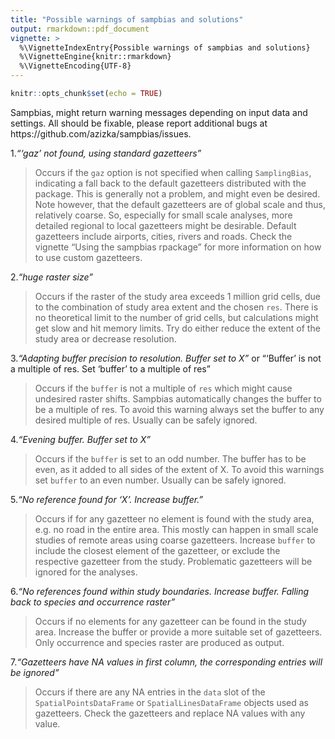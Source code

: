 ```yaml
---
title: "Possible warnings of sampbias and solutions"
output: rmarkdown::pdf_document
vignette: >
  %\VignetteIndexEntry{Possible warnings of sampbias and solutions}
  %\VignetteEngine{knitr::rmarkdown}
  %\VignetteEncoding{UTF-8}
---
```


```r
knitr::opts_chunk$set(echo = TRUE)
```

Sampbias, might return warning messages depending on input data and settings. All should be fixable, please report additional bugs at https://github.com/azizka/sampbias/issues.

1.*"'gaz' not found, using standard gazetteers"*

>Occurs if the `gaz` option is not specified when calling `SamplingBias`, indicating a fall back to the default gazetteers distributed with the package. This is generally not a problem, and might even be desired. Note however, that the default gazetteers are of global scale and thus, relatively coarse. So, especially for small scale analyses, more detailed regional to local gazetteers might be desirable. Default gazetteers include airports, cities, rivers and roads. Check the vignette "Using the sampbias rpackage" for more information on how to use custom gazetteers.

2.*"huge raster size"*

>Occurs if the raster of the study area exceeds 1 million grid cells, due to the combination of study area extent and the chosen `res`. There is no theoretical limit to the number of grid cells, but calculations might get slow and hit memory limits. Try do either reduce the extent of the study area or decrease resolution.

3.*"Adapting buffer precision to resolution. Buffer set to X"* or "'Buffer' is not a multiple of res. Set 'buffer' to a multiple of res"

>Occurs if the `buffer` is not a multiple of `res` which might cause undesired raster shifts. Sampbias automatically changes the buffer to be a multiple of res. To avoid this warning always set the buffer to any desired multiple of res. Usually can be safely ignored.

4.*"Evening buffer. Buffer set to X"*

>Occurs if the `buffer` is set to an odd number. The buffer has to be even, as it added to all sides of the extent of X. To avoid this warnings set `buffer` to an even number. Usually can be safely ignored.

5.*"No reference found for 'X'. Increase buffer."*

>Occurs if for any gazetteer no element is found with the study area, e.g. no road in the entire area. This mostly can happen in small scale studies of remote areas using coarse gazetteers. Increase `buffer` to include the closest element of the gazetteer, or exclude the respective gazetteer from the study. Problematic gazetteers will be ignored for the analyses. 

6.*"No references found within study boundaries. Increase buffer. Falling back to species and occurrence raster"*

>Occurs if no elements for any gazetteer can be found in the study area. Increase the buffer or provide a more suitable set of gazetteers. Only occurrence and species raster are produced as output.

7.*"Gazetteers have NA values in first column, the corresponding entries will be ignored"*

>Occurs if there are any NA entries in the `data` slot of the `SpatialPointsDataFrame` or `SpatialLinesDataFrame` objects used as gazetteers. Check the gazetteers and replace NA values with any value.
